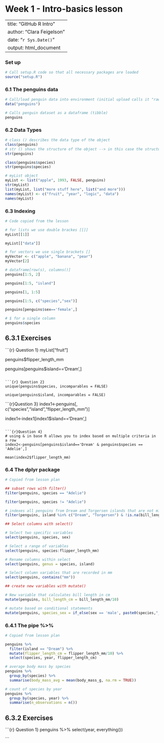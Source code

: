 # Week 1 - Intro-basics lesson

---
title: "GitHub R Intro"
author: "Clara Feigelson"
date: "`r Sys.Date()`"
output: html_document
---

### Set up

```r
# Call setup.R code so that all necessary packages are loaded
source("setup.R")
```

### 6.1 The penguins data

```r
# Call/load penguin data into environment (initial upload calls it "raw")
data("penguins")

# Calls penguin dataset as a dataframe (tibble)
penguins

```

### 6.2 Data Types

```r
# class () describes the data type of the object
class(penguins)
# str () shows the structure of the object --> in this case the structure of the penguins tibble
str(penguins)

class(penguins$species)
str(penguins$species)
```

```r
# myList object
myList <- list("apple", 1993, FALSE, penguins)
str(myList)
list(myList, list("more stuff here", list("and more")))
names(myList) <- c("fruit", "year", "logic", "data")
names(myList)
```

### 6.3 Indexing

```r
# Code copied from the lesson

# for lists we use double brackes [[]]
myList[[1]]

myList[["data"]]

# for vectors we use single brackets []
myVector <- c("apple", "banana", "pear")
myVector[2]

# dataframe[row(s), columns()]
penguins[1:5, 2]

penguins[1:5, "island"]

penguins[1, 1:5]

penguins[1:5, c("species","sex")]

penguins[penguins$sex=='female',]

# $ for a single column
penguins$species

```

## 6.3.1 Exercises

```{r} Question 1}
myList["fruit"]

penguins$flipper_length_mm

penguins[penguins$island=='Dream',]

```

```{r} Question 2}
unique(penguins$species, incomparables = FALSE)

unique(penguins$island, incomparables = FALSE)
```

```{r}Question 3}
index1<-penguins[, c("species","island","flipper_length_mm")]

index1<-index1[index1$island=='Dream',]

```

```{r}Question 4}
# using & in base R allows you to index based on multiple criteria in a row
index2<-penguins[penguins$island=='Dream' & penguins$species == 'Adelie',]

mean(index2$flipper_length_mm)
```

### 6.4 The dplyr package

```r
# Copied from lesson plan

## subset rows with filter()
filter(penguins, species == "Adelie")

filter(penguins, species != "Adelie")

# indexes all penguins from Dream and Torgersen islands that are not missing data for bill_length_mm
filter(penguins, island %in% c("Dream", "Torgersen") & !is.na(bill_length_mm))

## Select columns with select()

# Select two specific variables
select(penguins, species, sex)

# Select a range of variables
select(penguins, species:flipper_length_mm)

# Rename columns within select
select(penguins, genus = species, island)

# Select column variables that are recorded in mm
select(penguins, contains("mm"))

## create new variables with mutate()

# New variable that calculates bill length in cm
mutate(penguins, bill_length_cm = bill_length_mm/10)

# mutate based on conditional statements
mutate(penguins, species_sex = if_else(sex == 'male', paste0(species,"_m"), paste0(species, "_f")))
```

### 6.4.1 The pipe %\>%

```r
# Copied from lesson plan

penguins %>% 
  filter(island == "Dream") %>% 
  mutate(flipper_length_cm = flipper_length_mm/10) %>% 
  select(species, year, flipper_length_cm)

# average body mass by species
penguins %>% 
  group_by(species) %>% 
  summarise(body_mass_avg = mean(body_mass_g, na.rm = TRUE))

# count of species by year
penguins %>% 
  group_by(species, year) %>% 
  summarise(n_observations = n())
```

## 6.3.2 Exercises

```{r} Question 1}
penguins %>%
  select(year, everything())

```

## 

